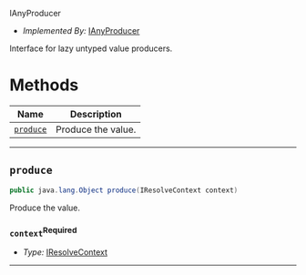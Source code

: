  IAnyProducer <a name="IAnyProducer" id="cdktf.IAnyProducer"></a>

- *Implemented By:* <a href="#cdktf.IAnyProducer">IAnyProducer</a>

Interface for lazy untyped value producers.

# Methods <a name="Methods" id="Methods"></a>

| **Name** | **Description** |
| --- | --- |
| <code><a href="#cdktf.IAnyProducer.produce">produce</a></code> | Produce the value. |

---

## `produce` <a name="produce" id="cdktf.IAnyProducer.produce"></a>

```java
public java.lang.Object produce(IResolveContext context)
```

Produce the value.

### `context`<sup>Required</sup> <a name="context" id="cdktf.IAnyProducer.produce.parameter.context"></a>

- *Type:* <a href="#cdktf.IResolveContext">IResolveContext</a>

---

